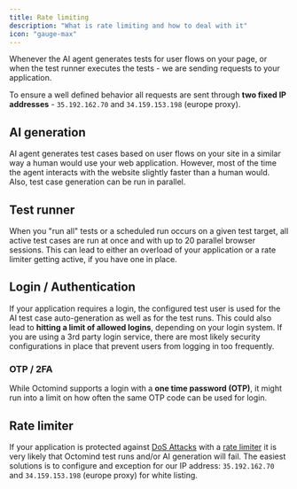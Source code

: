 ```yaml
---
title: Rate limiting
description: "What is rate limiting and how to deal with it"
icon: "gauge-max"
---
```


Whenever the AI agent generates tests for user flows on your page, or when the test runner executes the tests - we are sending requests to your application.

To ensure a well defined behavior all requests are sent through **two fixed IP addresses** - `35.192.162.70` and `34.159.153.198` (europe proxy).

## AI generation

AI agent generates test cases based on user flows on your site in a similar way a human would use your web application. However, most of the time the agent interacts with the website slightly faster than a human would.
Also, test case generation can be run in parallel.

## Test runner

When you "run all" tests or a scheduled run occurs on a given test target, all active test cases are run at once and with up to 20 parallel browser sessions.
This can lead to either an overload of your application or a rate limiter getting active, if you have one in place.

## Login / Authentication

If your application requires a login, the configured test user is used for the AI test case auto-generation as well as for the test runs. This could also lead to **hitting a limit of allowed logins**, depending on your login system.
If you are using a 3rd party login service, there are most likely security configurations in place that prevent users from logging in too frequently.

### OTP / 2FA

While Octomind supports a login with a **one time password (OTP)**, it might run into a limit on how often the same OTP code can be used for login.

## Rate limiter

If your application is protected against [DoS Attacks](https://en.wikipedia.org/wiki/Denial-of-service_attack) with a [rate limiter](https://en.wikipedia.org/wiki/Rate_limiting) it is very likely that Octomind test runs and/or AI generation will fail.
The easiest solutions is to configure and exception for our IP address: `35.192.162.70` and `34.159.153.198` (europe proxy) for white listing.
